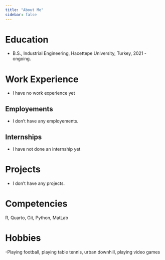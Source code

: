 ```yaml
---
title: "About Me"
sidebar: false 
---
```


# Education

-   B.S., Industrial Engineering, Hacettepe University, Turkey, 2021 - ongoing.

# Work Experience

- I have no work experience yet

## Employements

- I don't have any employements.

## Internships

- I have not done an internship yet

# Projects

- I don't have any projects.

# Competencies

R, Quarto, Git, Python, MatLab

# Hobbies

-Playing football, playing table tennis, urban downhill, playing video games
